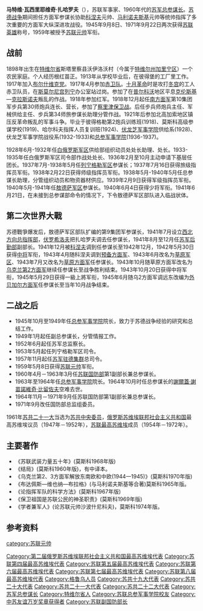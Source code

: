 {{copyedit|time=2013-12-07T01:25:20+00:00}}
{{unreferenced|time=2013-12-07T01:25:20+00:00}}
{{Infobox military person
|name=马特维·瓦西里耶维奇·扎哈罗夫
|born= {{OldStyleDate|1898年|8月17日|8月5日}}
|died= {{death date and age|1972|1|31|1893|8|17}}
|placeofbirth={{flagicon|Russian Empire}}[[俄罗斯帝国|俄罗斯帝国]][[加里宁州|加里宁州]][[扎赖斯克|扎赖斯克]]斯塔里察区沃伊洛沃村
|placeofdeath={{flagicon|USSR}}[[苏联|苏联]][[莫斯科|莫斯科]]
|placeofburial=[[红场|红场]][[克里姆林宫|克里姆林宫]]牆下
|image= [[File:Matvei_Zakharov_1.jpg|200px]]
|caption= 马特维·瓦西里耶维奇·扎哈罗夫
|nickname=
|allegiance=
|serviceyears= 1917年－1972年
|rank=[[苏联元帅|苏联元帅]]
|commands=
|unit=
|battles=[[俄国内战|俄国内战]]<br>[[第二次世界大战|第二次世界大战]]
*[[莫斯科战役|莫斯科战役]]
*[[别尔哥罗德—哈尔科夫战役|别尔哥罗德—哈尔科夫战役]]
*[[基洛夫格勒战役|基洛夫格勒战役]]
*[[科尔孙—舍甫琴柯夫斯基战役|科尔孙—舍甫琴柯夫斯基战役]]
*[[乌曼—博托沙尼战役|乌曼—博托沙尼战役]]
*[[雅西—基什尼奥夫战役|雅西—基什尼奥夫战役]]
*[[德布勒森战役|德布勒森战役]]
*[[布达佩斯战役|布达佩斯战役]]
*[[维也纳战役|维也纳战役]]
*[[布拉格攻勢|布拉格攻勢]]
*[[滿洲戰略攻勢行動|兴安岭-奉天战役]]
|awards={{{!}} style="background: transparent"
{{!}}{{Hero of the Soviet Union|1945}}{{!!}}{{Hero of the Soviet Union|1971}}{{!!}}{{捷克斯洛伐克社会主义共和国英雄}}
{{!}}}
{{{!}} style="background: transparent"
{{!}}{{列宁勋章}}{{!!}}{{列宁勋章}}{{!!}}{{列宁勋章}}{{!!}}{{列宁勋章}}
{{!}}-
{{!}}{{列宁勋章}}{{!!}}{{十月革命勋章}}{{!!}}{{红旗勋章}}{{!!}}{{红旗勋章}}
{{!}}-
{{!}}{{红旗勋章}}{{!!}}{{红旗勋章}}{{!!}}{{一级苏沃洛夫勋章}}{{!!}}{{一级苏沃洛夫勋章}}
{{!}}-
{{!}}{{一级库图佐夫勋章}}{{!!}}{{一级库图佐夫勋章}}{{!!}}{{一级博格丹·赫梅利尼茨基勋章}}{{!!}}{{红星勋章}}
{{!}}-
{{!}}{{红军建军二十周年奖章}}{{!!}}{{纪念列宁诞辰一百周年奖章}}{{!!}}{{保卫列宁格勒奖章}}{{!!}}{{保卫莫斯科奖章}}
{{!}}-
{{!}}{{卫国战争战胜德国奖章}}{{!!}}{{卫国战争胜利二十周年奖章}}{{!!}}{{战胜日本奖章}}{{!!}}{{攻克布达佩斯奖章}}
{{!}}-
{{!}}{{攻克维也纳奖章}}{{!!}}{{苏维埃陆军海军三十周年奖章}}{{!!}}{{苏联武装力量四十周年奖章}}{{!!}}{{苏联武装力量五十周年奖章}}
{{!}}-
{{!}}{{莫斯科建城八百周年奖章}}
{{!}}}
|laterwork=苏共中央委员<br>苏联最高苏维埃代表<br>总参谋长<br>国防部副部长
}}
'''马特维·瓦西里耶维奇·扎哈罗夫'''（{{bd|1898年|8月17日|1972年|1月31日|catIdx=Z扎}}），苏联军事家、1960年代的[[苏军总参谋长|苏军总参谋长]]。[[苏德战争|苏德战争]]期间担任方面军参谋长协助[[伊萬·斯捷潘諾維奇·科涅夫|科涅夫]]元帅、[[羅季翁·雅科夫列維奇·馬利諾夫斯基|马利诺夫斯基]]元帅等统帅指挥了多次重要的方面军大纵深进攻战役。1945年9月8日、1971年9月22日两次获得[[苏联英雄|苏联英雄]]称号，1959年被授予[[苏联元帅|苏联元帅]]军衔。

==战前== 
1898年出生在[[特维尔省|特维尔省]]斯塔里察县沃伊洛沃村（今属于[[特维尔州|特维尔州]][[加里宁区_(特维尔州)|加里宁区]]）一个农民家庭。个人经历根红苗正。1913年从学校毕业后，在彼得堡的工厂里工作。1917年加入[[布尔什维克|布尔什维克党]]。1917年4月参加[[赤卫队|赤卫队]]。[[十月革命|十月革命]]时是攻打[[冬宫|冬宫]]的工人赤卫队员，在[[斯莫尔尼宫|斯莫尔尼宫]][[列宁|列宁]]办公室站过岗。参加了在[[普尔科沃|普尔科沃]]地区平息[[克伦斯基|克伦斯基]]—[[克拉斯诺夫|克拉斯诺夫]]叛乱的作战。1918年参加红军。1918年12月起任[[南方面军|南方面军]]第10集团军步兵第30师炮兵连长、营长，参加了[[察里津保卫战|察里津保卫战]]。后任步兵师炮兵主任、军械供给主任、步兵第34师旅参谋长助理分管作战。1921年后参加北高加索地区镇压反革命叛乱的军事斗争。毕业于彼得格勒第2炮兵训练班(1918)、莫斯科高级参谋学校(1919)、哈尔科夫指挥人员复训班(1924)、[[伏龙芝军事学院|伏龙芝军事学院]]供给系(1928)、伏龙芝军事学院战役系(1932-1933)和[[总参军事学院|总参军事学院]](1936-1937)。

1928年6月-1932年任[[白俄罗斯军区|白俄罗斯军区]]供给部组织动员处处长助理、处长。1933-1935年任白俄罗斯军区司令部作战处处长、1936年2月至10月主动申请下基层任团长。1937年7月-1938年5月任[[列宁格勒军区|列宁格勒军区]]参谋长；1937年7月16日获得旅级指挥员军衔。1938年2月22日获得师级指挥员军衔。1938年5月-1940年5月任总参谋长助理，分管组织动员和物资器材供应。1939年2月9日获得军级指挥员军衔。1940年5月-1941年任[[敖德萨军区|敖德萨军区]]参谋长。1940年6月4日获得少将军衔。1941年6月21日，在未接到总参谋部命令的情况下，下令敖德萨军区部队进入临战状体。
==第二次世界大戰==
苏德戰爭爆发后，敖德萨军区部队扩编的第9集团军参谋长，1941年7月设立[[西北方向总指挥部|西北方向总指挥部]]，[[伏罗希洛夫|伏罗希洛夫]]把扎哈罗夫调去任参谋长，1941年8月至12月任[[苏军后勤部|苏军后勤部]]副部长。1941年12月被[[科涅夫|科涅夫]]调到{{tsl|en|Kalinin Front|加里宁方面军}}任参谋长至1942年12月，1942年5月30日获得[[中将|中将]]军衔，1943年4月随科涅夫调到[[预备方面军|预备方面军]]、1943年6月改名为[[草原军区|草原军区]]、1943年7月又改名为[[草原方面军|草原方面军]]任参谋长。1943年10月随草原方面军改名为[[乌克兰第2方面军|乌克兰第2方面军]]继续任参谋长至战争胜利结束。1943年10月20日获得中将军衔，1945年5月29日获得一級上將军衔，1945年6月随乌2方面军调远东改编为[[外贝加尔方面军|外贝加尔方面军]]任参谋长至当年10月战争结束。

==二战之后== 
*1945年10月至1949年任[[总参军事学院|总参军事学院]]院长，致力于苏德战争经验的研究和总结工作。
*1949年1月起任副总参谋长，分管情报工作。
*1952年6月起任苏军总监察长。
*1953年5月起任列宁格勒军区司令。
*1957年11月起任[[苏军驻德集群|苏军驻德集群]]总司令。
*1959年5月8日获得[[苏联元帅|苏联元帅]]军衔。
*1960年4月－1963年3月任[[苏联国防部|苏联国防部]]第1副部长兼总参谋长。
*1963年至1964年任[[总参军事学院|总参军事学院]]院长。1964年10月时任总参谋长的[[謝爾蓋·謝苗諾維奇·比留佐夫|謝爾蓋·謝苗諾維奇·比留佐夫]]空难去世。
*1964年11月－1971年9月任苏联国防部第1副部长兼总参谋长。
*1971年9月改任国防部总监组委员。

1961年[[苏共二十一大|苏共二十一大]]当选为[[苏共中央委员|苏共中央委员]]，[[俄罗斯苏维埃联邦社会主义共和国|俄罗斯苏维埃联邦社会主义共和国]]最高苏维埃议员（1947年－1952年），[[苏联最高苏维埃|苏联最高苏维埃]]成员（1954年－1972年）。

==主要著作==
*《苏联武装力量五十年》(莫斯科1968年版)
*《结局》(莫斯科1960年版)，有中译本。
*《乌克兰第2、3方面军解放东南欧和中欧(1944一1945)》(莫斯科1970年版)
*《布达佩斯—维也纳—布拉格》(与马利诺夫斯基等合著)莫斯科1965年版。
*《论指挥军队的科学方法》(莫斯科1967年版)
*《保卫祖国是苏联公民的神圣职责》(莫斯科1969年版)
*《学者兼军人》(论苏联元帅沙波什尼科夫)，莫斯科1974年版。
==参考资料== 
{{reflist}}
{{苏联元帅}}
{{蘇聯大將}}
{{Authority control}}
{{DEFAULTSORT:Zakharov, Matvei}}
[[category:苏联元帅|category:苏联元帅]]
[[Category:第二届俄罗斯苏维埃联邦社会主义共和国最高苏维埃代表|Category:第二届俄罗斯苏维埃联邦社会主义共和国最高苏维埃代表]]
[[Category:苏联第四届最高苏维埃代表|Category:苏联第四届最高苏维埃代表]]
[[Category:苏联第五届最高苏维埃代表|Category:苏联第五届最高苏维埃代表]]
[[Category:苏联第六届最高苏维埃代表|Category:苏联第六届最高苏维埃代表]]
[[Category:苏联第七届最高苏维埃代表|Category:苏联第七届最高苏维埃代表]]
[[Category:苏联第八届最高苏维埃代表|Category:苏联第八届最高苏维埃代表]]
[[Category:格鲁乌人员|Category:格鲁乌人员]]
[[Category:苏共十九大代表|Category:苏共十九大代表]]
[[Category:苏共二十大代表|Category:苏共二十大代表]]
[[Category:苏共二十一大代表|Category:苏共二十一大代表]]
[[Category:苏共二十二大代表|Category:苏共二十二大代表]]
[[Category:苏军总参谋长|Category:苏军总参谋长]]
[[Category:特维尔省人|Category:特维尔省人]]
[[Category:苏联总参军事学院校友|Category:苏联总参军事学院校友]]
[[Category:中苏友谊万岁奖章获得者|Category:中苏友谊万岁奖章获得者]]
[[Category:苏联副国防部长|Category:苏联副国防部长]]